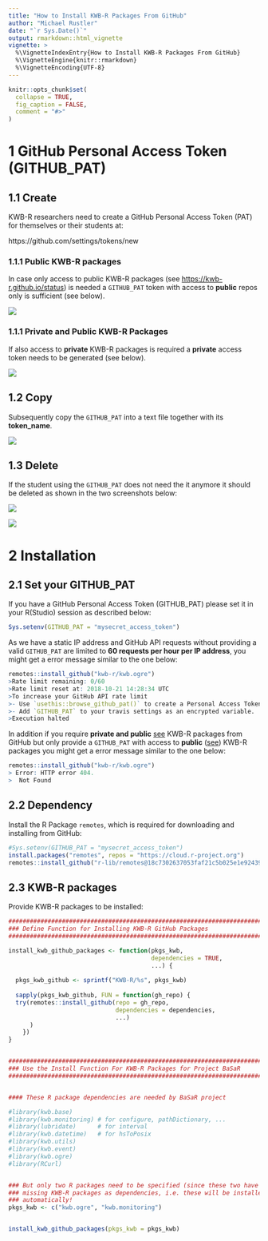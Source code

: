 ```yaml
---
title: "How to Install KWB-R Packages From GitHub"
author: "Michael Rustler"
date: "`r Sys.Date()`"
output: rmarkdown::html_vignette
vignette: >
  %\VignetteIndexEntry{How to Install KWB-R Packages From GitHub}
  %\VignetteEngine{knitr::rmarkdown}
  %\VignetteEncoding{UTF-8}
---
```


```r
knitr::opts_chunk$set(
  collapse = TRUE,
  fig_caption = FALSE,
  comment = "#>"
)
```

# 1 GitHub Personal Access Token (GITHUB_PAT)

## 1.1 Create

KWB-R researchers need to create a GitHub Personal Access Token (PAT) for themselves
or their students at: 


https://github.com/settings/tokens/new


### 1.1.1 Public KWB-R packages

In case only access to public KWB-R packages (see [https://kwb-r.github.io/status](https://kwb-r.github.io/status)) 
is needed a `GITHUB_PAT` token with access to **public** repos only is sufficient (see below).


![](images/github_pat_public.jpg)


### 1.1.1 Private and Public KWB-R Packages

If also access to **private** KWB-R packages is required a **private** access token
needs to be generated (see below).

![](images/github_pat_private.jpg)


## 1.2 Copy 

Subsequently copy the `GITHUB_PAT` into a text file together with its **token_name**.


![](images/github_pat_copy.jpg)


## 1.3 Delete 

If the student using the `GITHUB_PAT` does not need the it anymore it should be 
deleted as shown in the two screenshots below:

![](images/github_pat_delete1.jpg)


![](images/github_pat_delete2.jpg)
 


# 2 Installation 

## 2.1 Set your GITHUB_PAT

If you have a GitHub Personal Access Token (GITHUB_PAT)
please set it in your R(Studio) session as described below:

```r
Sys.setenv(GITHUB_PAT = "mysecret_access_token")
```

As we have a static IP address and GitHub API requests without providing a 
valid `GITHUB_PAT` are limited to **60 requests per hour per IP address**, 
you might get a error message similar to the one below: 

```r
remotes::install_github("kwb-r/kwb.ogre")
>Rate limit remaining: 0/60
>Rate limit reset at: 2018-10-21 14:28:34 UTC
>To increase your GitHub API rate limit
>- Use `usethis::browse_github_pat()` to create a Personal Access Token.
>- Add `GITHUB_PAT` to your travis settings as an encrypted variable.
>Execution halted
```
In addition if you require **private and public** [see](#1.1.2-Private-and-Public-KWB-R-Packages) 
KWB-R packages from GitHub but only provide a `GITHUB_PAT` with access to 
**public** ([see](#1.1.1-Public-KWB-R-Packages)) KWB-R packages you might get a error 
message similar to the one below: 

```r
remotes::install_github("kwb-r/kwb.ogre")
> Error: HTTP error 404.
>  Not Found
```

## 2.2 Dependency

Install the R Package `remotes`, which is required for downloading and installing 
from GitHub: 

```r
#Sys.setenv(GITHUB_PAT = "mysecret_access_token")
install.packages("remotes", repos = "https://cloud.r-project.org")
remotes::install_github("r-lib/remotes@18c7302637053faf21c5b025e1e9243962db1bdc")

```

## 2.3 KWB-R packages

Provide KWB-R packages to be installed:

```r

###############################################################################
### Define Function for Installing KWB-R GitHub Packages
###############################################################################

install_kwb_github_packages <- function(pkgs_kwb, 
                                        dependencies = TRUE,
                                        ...) {
  
  pkgs_kwb_github <- sprintf("KWB-R/%s", pkgs_kwb) 
  
  sapply(pkgs_kwb_github, FUN = function(gh_repo) {
  try(remotes::install_github(repo = gh_repo,
                              dependencies = dependencies, 
                              ...)
      )
    })
}


###############################################################################
### Use the Install Function For KWB-R Packages for Project BaSaR
###############################################################################


#### These R package dependencies are needed by BaSaR project

#library(kwb.base)
#library(kwb.monitoring) # for configure, pathDictionary, ...
#library(lubridate)      # for interval
#library(kwb.datetime)   # for hsToPosix
#library(kwb.utils)
#library(kwb.event)
#library(kwb.ogre)
#library(RCurl)


### But only two R packages need to be specified (since these two have the 
### missing KWB-R packages as dependencies, i.e. these will be installed 
### automatically! 
pkgs_kwb <- c("kwb.ogre", "kwb.monitoring")


install_kwb_github_packages(pkgs_kwb = pkgs_kwb)

```


